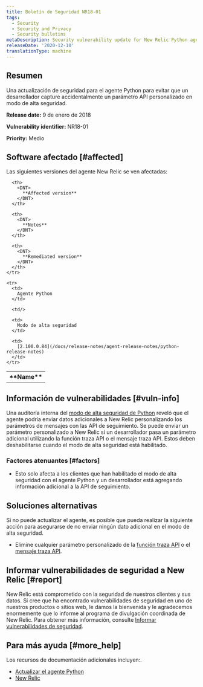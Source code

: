 ```yaml
---
title: Boletín de Seguridad NR18-01
tags:
  - Security
  - Security and Privacy
  - Security bulletins
metaDescription: Security vulnerability update for New Relic Python agent.
releaseDate: '2020-12-10'
translationType: machine
---
```


## Resumen

Una actualización de seguridad para el agente Python para evitar que un desarrollador capture accidentalmente un parámetro API personalizado en modo de alta seguridad.

<DNT>**Release date:**</DNT> 9 de enero de 2018

<DNT>**Vulnerability identifier:**</DNT> NR18-01

<DNT>**Priority:**</DNT> Medio

## Software afectado [#affected]

Las siguientes versiones del agente New Relic se ven afectadas:

<table>
  <tbody>
    <tr>
      <th>
        <DNT>
          **Name**
        </DNT>
      </th>

      <th>
        <DNT>
          **Affected version**
        </DNT>
      </th>

      <th>
        <DNT>
          **Notes**
        </DNT>
      </th>

      <th>
        <DNT>
          **Remediated version**
        </DNT>
      </th>
    </tr>

    <tr>
      <td>
        Agente Python
      </td>

      <td/>

      <td>
        Modo de alta seguridad
      </td>

      <td>
        [2.100.0.84](/docs/release-notes/agent-release-notes/python-release-notes)
      </td>
    </tr>
  </tbody>
</table>

## Información de vulnerabilidades [#vuln-info]

Una auditoría interna del [modo de alta seguridad de Python](/docs/agents/python-agent/configuration/python-agent-configuration#high_security) reveló que el agente podría enviar datos adicionales a New Relic personalizando los parámetros de mensajes con las API de seguimiento. Se puede enviar un parámetro personalizado a New Relic si un desarrollador pasa un parámetro adicional utilizando la función traza API o el mensaje traza API. Estos deben deshabilitarse cuando el modo de alta seguridad está habilitado.

### Factores atenuantes [#factors]

* Esto solo afecta a los clientes que han habilitado el modo de alta seguridad con el agente Python y un desarrollador está agregando información adicional a la API de seguimiento.

## Soluciones alternativas

Si no puede actualizar el agente, es posible que pueda realizar la siguiente acción para asegurarse de no enviar ningún dato adicional en el modo de alta seguridad.

* Elimine cualquier parámetro personalizado de la [función traza API](/docs/agents/python-agent/python-agent-api/function_trace) o el [mensaje traza API](/docs/agents/python-agent/python-agent-api/message-trace).

## Informar vulnerabilidades de seguridad a New Relic [#report]

New Relic está comprometido con la seguridad de nuestros clientes y sus datos. Si cree que ha encontrado vulnerabilidades de seguridad en uno de nuestros productos o sitios web, le damos la bienvenida y le agradecemos enormemente que lo informe al programa de divulgación coordinada de New Relic. Para obtener más información, consulte [Informar vulnerabilidades de seguridad](/docs/security/new-relic-security/data-privacy/reporting-security-vulnerabilities).

## Para más ayuda [#more_help]

Los recursos de documentación adicionales incluyen:.

* [Actualizar el agente Python](/docs/agents/python-agent/installation-configuration/upgrade-python-agent)
* [New Relic](https://newrelic.com/security)